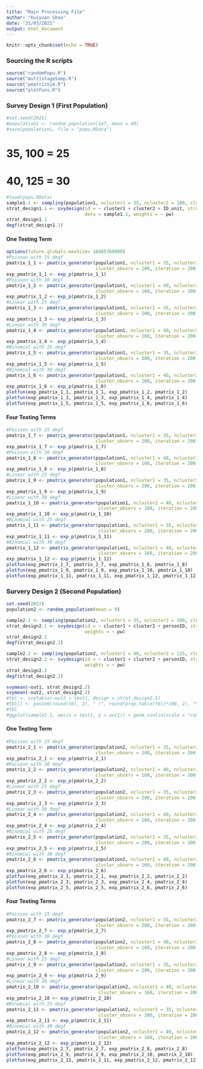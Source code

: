 ---
title: "Main Processing File"
author: "Kuiyuan Shao"
date: "31/03/2021"
output: html_document
---

```{r setup, include=FALSE}
knitr::opts_chunk$set(echo = TRUE)
```

### Sourcing the R scripts
```{r}
source("randomPopu.R")
source("multistageSamp.R")
source("pmatrixSim.R")
source("plotFuns.R")
```

### Survey Design 1 (First Population)

```{r, warning = F}
#set.seed(2021)
#population1 <- random_population(1e7, mean = 40)
#save(population1, file = "popu.RData")
```

# 35, 100 = 25
# 40, 125 = 30
```{r }
#load(popu.RData)
sample1.1 <- sampling(population1, ncluster1 = 35, ncluster2 = 100, cluster_observ = 200)
strat_design1.1 <- svydesign(id = ~ cluster1 + cluster2 + ID_unit, strata = ~ strata, 
                             data = sample1.1, weights = ~ pw)
strat_design1.1
degf(strat_design1.1)
```

#### One Testing Term
```{r, fig.width = 12, fig.height = 7}
options(future.globals.maxSize= 10485760000)
#Poisson with 25 degf
pmatrix_1_1 <- pmatrix_generator(population1, ncluster1 = 35, ncluster2 = 100, 
                                 cluster_observ = 200, iteration = 200, regression = "poisson")
exp_pmatrix_1_1 <- exp_p(pmatrix_1_1)
#Poisson with 30 degf
pmatrix_1_2 <- pmatrix_generator(population1, ncluster1 = 40, ncluster2 = 125, 
                                 cluster_observ = 160, iteration = 200, regression = "poisson")
exp_pmatrix_1_2 <- exp_p(pmatrix_1_2)
#Linear with 25 degf
pmatrix_1_3 <- pmatrix_generator(population1, ncluster1 = 35, ncluster2 = 100, 
                                 cluster_observ = 200, iteration = 200, regression = "linear")
exp_pmatrix_1_3 <- exp_p(pmatrix_1_3)
#Linear with 30 degf
pmatrix_1_4 <- pmatrix_generator(population1, ncluster1 = 40, ncluster2 = 125, 
                                 cluster_observ = 160, iteration = 200, regression = "linear")
exp_pmatrix_1_4 <- exp_p(pmatrix_1_4)
#Binomial with 25 degf
pmatrix_1_5 <- pmatrix_generator(population1, ncluster1 = 35, ncluster2 = 100, 
                                 cluster_observ = 200, iteration = 200, regression = "binomial")
exp_pmatrix_1_5 <- exp_p(pmatrix_1_5)
#Binomial with 30 degf
pmatrix_1_6 <- pmatrix_generator(population1, ncluster1 = 40, ncluster2 = 125, 
                                 cluster_observ = 160, iteration = 200, regression = "binomial")
exp_pmatrix_1_6 <- exp_p(pmatrix_1_6)
plotfun(exp_pmatrix_1_1, pmatrix_1_1, exp_pmatrix_1_2, pmatrix_1_2)
plotfun(exp_pmatrix_1_3, pmatrix_1_3, exp_pmatrix_1_4, pmatrix_1_4)
plotfun(exp_pmatrix_1_5, pmatrix_1_5, exp_pmatrix_1_6, pmatrix_1_6)
```

#### Four Testing Terms
```{r}
#Poisson with 25 degf
pmatrix_1_7 <- pmatrix_generator(population1, ncluster1 = 35, ncluster2 = 100, 
                                 cluster_observ = 200, iteration = 200, regression = "poisson", term = Inf)
exp_pmatrix_1_7 <- exp_p(pmatrix_1_7)
#Poisson with 30 degf
pmatrix_1_8 <- pmatrix_generator(population1, ncluster1 = 40, ncluster2 = 125, 
                                 cluster_observ = 160, iteration = 200, regression = "poisson", term = Inf)
exp_pmatrix_1_8 <- exp_p(pmatrix_1_8)
#Linear with 25 degf
pmatrix_1_9 <- pmatrix_generator(population1, ncluster1 = 35, ncluster2 = 100, 
                                 cluster_observ = 200, iteration = 200, regression = "linear", term = Inf)
exp_pmatrix_1_9 <- exp_p(pmatrix_1_9)
#Linear with 30 degf
pmatrix_1_10 <- pmatrix_generator(population1, ncluster1 = 40, ncluster2 = 125, 
                                  cluster_observ = 160, iteration = 200, regression = "linear", term = Inf)
exp_pmatrix_1_10 <- exp_p(pmatrix_1_10)
#Binomial with 25 degf
pmatrix_1_11 <- pmatrix_generator(population1, ncluster1 = 35, ncluster2 = 100, 
                                  cluster_observ = 200, iteration = 200, regression = "binomial", term = Inf)
exp_pmatrix_1_11 <- exp_p(pmatrix_1_11)
#Binomial with 30 degf
pmatrix_1_12 <- pmatrix_generator(population1, ncluster1 = 40, ncluster2 = 125, 
                                  cluster_observ = 160, iteration = 200, regression = "binomial", term = Inf)
exp_pmatrix_1_12 <- exp_p(pmatrix_1_12)
plotfun(exp_pmatrix_1_7, pmatrix_1_7, exp_pmatrix_1_8, pmatrix_1_8)
plotfun(exp_pmatrix_1_9, pmatrix_1_9, exp_pmatrix_1_10, pmatrix_1_10)
plotfun(exp_pmatrix_1_11, pmatrix_1_11, exp_pmatrix_1_12, pmatrix_1_12)
```

### Survery Design 2 (Second Population)
```{r, warning = F}
set.seed(2022)
population2 <- random_population(mean = 0)
```

```{r}
sample2.1 <- sampling(population2, ncluster1 = 35, ncluster2 = 100, cluster_observ = 200)
strat_design2.1 <- svydesign(id = ~ cluster1 + cluster2 + personID, strata = ~ strata, data = sample2.1,
                             weights = ~ pw)
strat_design2.1
degf(strat_design2.1)

sample2.2 <- sampling(population2, ncluster1 = 40, ncluster2 = 125, cluster_observ = 160)
strat_design2.2 <- svydesign(id = ~ cluster1 + cluster2 + personID, strata = ~ strata, data = sample2.2, 
                             weights = ~ pw)
strat_design2.2
degf(strat_design2.2)

svymean(~out1, strat_design2.2)
svymean(~out2, strat_design2.2)
#tbl <- svytable(~out2 + test1, design = strat_design2.1)
#tbl[] <- paste0(round(tbl, 2), " (", round(prop.table(tbl)*100, 2), "%)")
#tbl
#ggplot(sample2.1, aes(x = test1, y = out1)) + geom_violin(scale = "count") + xlab("Exposure") + ylab("Outcome V1")
```

#### One Testing Term
```{r, fig.width = 12, fig.height = 7}
#Poisson with 25 degf
pmatrix_2_1 <- pmatrix_generator(population2, ncluster1 = 35, ncluster2 = 100, 
                                 cluster_observ = 200, iteration = 200, regression = "poisson")
exp_pmatrix_2_1 <- exp_p(pmatrix_2_1)
#Poisson with 30 degf
pmatrix_2_2 <- pmatrix_generator(population2, ncluster1 = 40, ncluster2 = 125, 
                                 cluster_observ = 160, iteration = 200, regression = "poisson")
exp_pmatrix_2_2 <- exp_p(pmatrix_2_2)
#Linear with 25 degf
pmatrix_2_3 <- pmatrix_generator(population2, ncluster1 = 35, ncluster2 = 100, 
                                 cluster_observ = 200, iteration = 200, regression = "linear")
exp_pmatrix_2_3 <- exp_p(pmatrix_2_3)
#Linear with 30 degf
pmatrix_2_4 <- pmatrix_generator(population2, ncluster1 = 40, ncluster2 = 125, 
                                 cluster_observ = 160, iteration = 200, regression = "linear")
exp_pmatrix_2_4 <- exp_p(pmatrix_2_4)
#Binomial with 25 degf
pmatrix_2_5 <- pmatrix_generator(population2, ncluster1 = 35, ncluster2 = 100, 
                                 cluster_observ = 200, iteration = 200, regression = "binomial")
exp_pmatrix_2_5 <- exp_p(pmatrix_2_5)
#Binomial with 30 degf
pmatrix_2_6 <- pmatrix_generator(population2, ncluster1 = 40, ncluster2 = 125, 
                                 cluster_observ = 160, iteration = 200, regression = "binomial")
exp_pmatrix_2_6 <- exp_p(pmatrix_2_6)
plotfun(exp_pmatrix_2_1, pmatrix_2_1, exp_pmatrix_2_2, pmatrix_2_2)
plotfun(exp_pmatrix_2_3, pmatrix_2_3, exp_pmatrix_2_4, pmatrix_2_4)
plotfun(exp_pmatrix_2_5, pmatrix_2_5, exp_pmatrix_2_6, pmatrix_2_6)
```

#### Four Testing Terms
```{r}
#Poisson with 25 degf
pmatrix_2_7 <- pmatrix_generator(population2, ncluster1 = 35, ncluster2 = 100, 
                                 cluster_observ = 200, iteration = 200, regression = "poisson", term = Inf)
exp_pmatrix_2_7 <- exp_p(pmatrix_2_7)
#Poisson with 30 degf
pmatrix_2_8 <- pmatrix_generator(population2, ncluster1 = 40, ncluster2 = 125, 
                                 cluster_observ = 160, iteration = 200, regression = "poisson", term = Inf)
exp_pmatrix_2_8 <- exp_p(pmatrix_2_8)
#Linear with 25 degf
pmatrix_2_9 <- pmatrix_generator(population2, ncluster1 = 35, ncluster2 = 100, 
                                 cluster_observ = 200, iteration = 200, regression = "linear", term = Inf)
exp_pmatrix_2_9 <- exp_p(pmatrix_2_9)
#Linear with 30 degf
pmatrix_2_10 <- pmatrix_generator(population2, ncluster1 = 40, ncluster2 = 125, 
                                  cluster_observ = 160, iteration = 200, regression = "linear", term = Inf)
exp_pmatrix_2_10 <- exp_p(pmatrix_2_10)
#Binomial with 25 degf
pmatrix_2_11 <- pmatrix_generator(population2, ncluster1 = 35, ncluster2 = 100, 
                                  cluster_observ = 200, iteration = 200, regression = "binomial", term = Inf)
exp_pmatrix_2_11 <- exp_p(pmatrix_2_11)
#Binomial with 30 degf
pmatrix_2_12 <- pmatrix_generator(population2, ncluster1 = 40, ncluster2 = 125, 
                                  cluster_observ = 160, iteration = 200, regression = "binomial", term = Inf)
exp_pmatrix_2_12 <- exp_p(pmatrix_2_12)
plotfun(exp_pmatrix_2_7, pmatrix_2_7, exp_pmatrix_2_8, pmatrix_2_8)
plotfun(exp_pmatrix_2_9, pmatrix_2_9, exp_pmatrix_2_10, pmatrix_2_10)
plotfun(exp_pmatrix_2_11, pmatrix_2_11, exp_pmatrix_2_12, pmatrix_2_12)
```